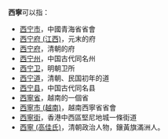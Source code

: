 '''西寧'''可以指：
*[[西宁市|西宁市]]，中國青海省省會
*[[西宁府_(江西)|西宁府 (江西)]]，元末的府
*[[西宁府|西宁府]]，清朝的府
*[[西宁州|西宁州]]，中国古代同名州
*[[西宁州_(北宋)|西宁卫]]，明朝卫所
*[[西宁道|西宁道]]，清朝、民国初年的道
*[[西宁县|西宁县]]，中国古代同名县
*[[西寧省|西寧省]]，越南的一個省
*[[西寧市_(越南)|西寧市 (越南)]]，越南西寧省省會
*[[西寧街|西寧街]]，香港中西區堅尼地城一條街道
*[[西寧_(高佳氏)|西寧 (高佳氏)]]，清朝政治人物，鑲黃旗滿洲人。
{{Disambiguation|Cat=二字亞洲相關消歧義}}
